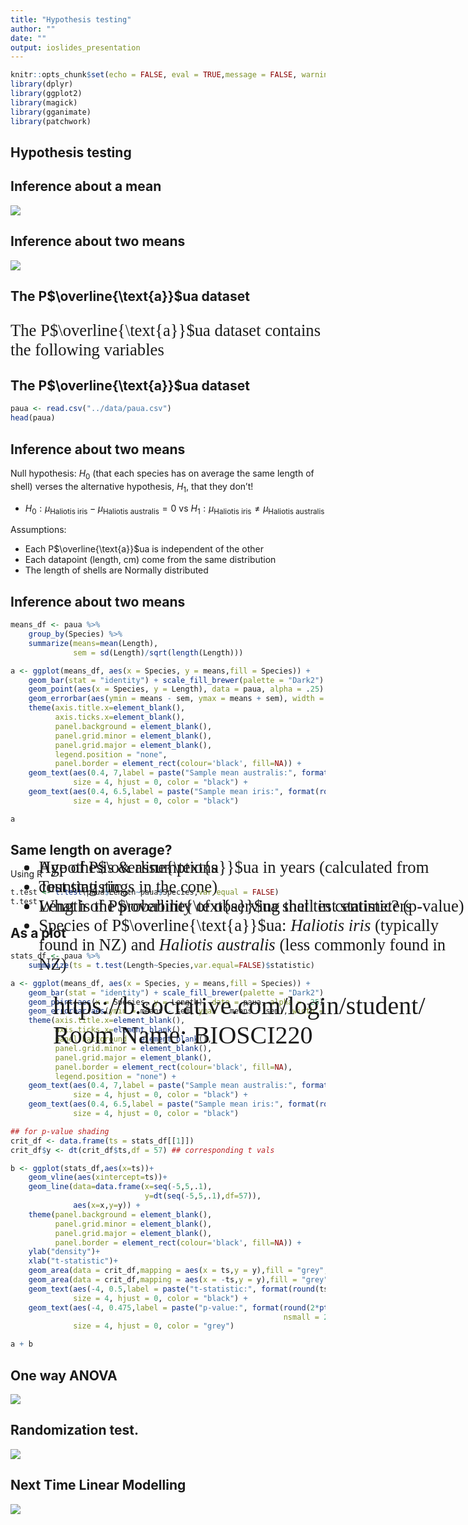 ```yaml
---
title: "Hypothesis testing"
author: ""
date: ""
output: ioslides_presentation
---
```


<style type="text/css">
slides > slide:not(.nobackground):after {
  content: '';
}
</style>

```r
knitr::opts_chunk$set(echo = FALSE, eval = TRUE,message = FALSE, warning = FALSE)
library(dplyr)
library(ggplot2)
library(magick)
library(gganimate)
library(patchwork)
```

## Hypothesis testing

<ul style="font-family: bookman, bookman; font-size:20pt; top:35%;position: absolute;">
<li> Hypothesis \& assumptions</li>
<li> Test statistic</li>
<li> What is the probability of observing that test statistic? (p-value)</li>
</ul>

## Inference about a mean

![](../gifs/os_ttest.gif)

## Inference about two means

![](../gifs/ts_ttest.gif)

## The P$\overline{\text{a}}$ua dataset

<p style="font-family: bookman, bookman; font-size:20pt"> The P$\overline{\text{a}}$ua dataset contains the following variables</p>
<ul style="font-family: bookman, bookman; font-size:20pt; top:35%;position: absolute;">
<li> Age of  P$\overline{\text{a}}$ua in years (calculated from counting rings in the
cone) </li>
<li> Length of  P$\overline{\text{a}}$ua shell in centimeters</li>
<li> Species of  P$\overline{\text{a}}$ua: *Haliotis iris* (typically found in NZ) and
*Haliotis australis* (less commonly found in NZ) </li>

</ul>

## The P$\overline{\text{a}}$ua dataset

```r
paua <- read.csv("../data/paua.csv")
head(paua)
```

## Inference about two means

Null hypothesis: $H_0$ (that each species has on average the same length of shell) verses the alternative hypothesis, $H_1$, that they don't!

+ $H_0: \mu_{\text{Haliotis iris}} - \mu_{\text{Haliotis australis}} = 0$ vs $H_1: \mu_{\text{Haliotis iris}} \neq \mu_{\text{Haliotis australis}}$

Assumptions: 

  + Each P$\overline{\text{a}}$ua is independent of the other
  + Each datapoint (length, cm) come from the same distribution
  + The length of shells are Normally distributed
  
## Inference about two means
  
```r

means_df <- paua %>%
    group_by(Species) %>%
    summarize(means=mean(Length),
              sem = sd(Length)/sqrt(length(Length)))

a <- ggplot(means_df, aes(x = Species, y = means,fill = Species)) +
    geom_bar(stat = "identity") + scale_fill_brewer(palette = "Dark2") +
    geom_point(aes(x = Species, y = Length), data = paua, alpha = .25) +
    geom_errorbar(aes(ymin = means - sem, ymax = means + sem), width = .2) +
    theme(axis.title.x=element_blank(),
          axis.ticks.x=element_blank(),
          panel.background = element_blank(),
          panel.grid.minor = element_blank(),
          panel.grid.major = element_blank(),
          legend.position = "none",
          panel.border = element_rect(colour='black', fill=NA)) +
    geom_text(aes(0.4, 7,label = paste("Sample mean australis:", format(round(means_df[[1,2]], 2), nsmall = 2))),
              size = 4, hjust = 0, color = "black") +
    geom_text(aes(0.4, 6.5,label = paste("Sample mean iris:", format(round(means_df[[2,2]], 2), nsmall = 2))),
              size = 4, hjust = 0, color = "black") 

a

```
  
## Same length on average?

Using R

```r
t.test <- t.test(paua$Length~paua$Species,var.equal = FALSE)
t.test
```

## As a plot

```r

stats_df <- paua %>%
    summarize(ts = t.test(Length~Species,var.equal=FALSE)$statistic)

a <- ggplot(means_df, aes(x = Species, y = means,fill = Species)) +
    geom_bar(stat = "identity") + scale_fill_brewer(palette = "Dark2") +
    geom_point(aes(x = Species, y = Length), data = paua, alpha = .25) +
    geom_errorbar(aes(ymin = means - sem, ymax = means + sem), width = .2) +
    theme(axis.title.x=element_blank(),
          axis.ticks.x=element_blank(),
          panel.background = element_blank(),
          panel.grid.minor = element_blank(),
          panel.grid.major = element_blank(),
          panel.border = element_rect(colour='black', fill=NA),
          legend.position = "none") +
    geom_text(aes(0.4, 7,label = paste("Sample mean australis:", format(round(means_df[[1,2]], 2), nsmall = 2))),
              size = 4, hjust = 0, color = "black") +
    geom_text(aes(0.4, 6.5,label = paste("Sample mean iris:", format(round(means_df[[2,2]], 2), nsmall = 2))),
              size = 4, hjust = 0, color = "black") 

## for p-value shading
crit_df <- data.frame(ts = stats_df[[1]])
crit_df$y <- dt(crit_df$ts,df = 57) ## corresponding t vals

b <- ggplot(stats_df,aes(x=ts))+
    geom_vline(aes(xintercept=ts))+
    geom_line(data=data.frame(x=seq(-5,5,.1),
                              y=dt(seq(-5,5,.1),df=57)),
              aes(x=x,y=y)) +
    theme(panel.background = element_blank(),
          panel.grid.minor = element_blank(),
          panel.grid.major = element_blank(),
          panel.border = element_rect(colour='black', fill=NA)) +
    ylab("density")+
    xlab("t-statistic")+
    geom_area(data = crit_df,mapping = aes(x = ts,y = y),fill = "grey",alpha = 0.3) +
    geom_area(data = crit_df,mapping = aes(x = -ts,y = y),fill = "grey",alpha = 0.3) +
    geom_text(aes(-4, 0.5,label = paste("t-statistic:", format(round(ts, 2), nsmall = 2))),
              size = 4, hjust = 0, color = "black") +
    geom_text(aes(-4, 0.475,label = paste("p-value:", format(round(2*pt(abs(ts),df = 57,lower.tail = FALSE), 2),
                                                             nsmall = 2))),
              size = 4, hjust = 0, color = "grey")

a + b
```


## One way ANOVA

![](../gifs/anova.gif)

## Randomization test. 

![](../gifs/random.gif)


## Next Time Linear Modelling

![](../gifs/lm.gif)



## 


<ul style="font-family: bookman, bookman; font-size:30pt; top:40%;position: absolute;">
  https://b.socrative.com/login/student/
  Room Name: BIOSCI220
 </ul>

